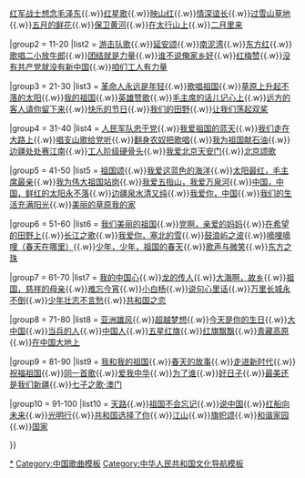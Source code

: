 {{Navbox
|name  = 中宣部推荐100首爱国歌曲
|title = 2009年中宣部、中央文明办等10部委推荐[[中宣部推荐100首爱国歌曲|100首爱国歌曲]]
|titlestyle = 
|groupstyle = padding: 0.35em 1.0em; line-height: 1.1em; <!--reduces gap 

between wrapped groupname lines--> 
|liststyle  = padding: 0.25em 0; line-height: 1.4em; <!--otherwise lists can appear to form continuous whole-->

|group1 = 1-10
|list1  = [[十送红军 (歌曲)|十送红军]]{{.w}}[[红军战士想念毛泽东]]{{.w}}[[红星歌]]{{.w}}[[映山红 (歌曲)|映山红]]{{.w}}[[情深谊长]]{{.w}}[[过雪山草地]]{{.w}}[[五月的鲜花]]{{.w}}[[黄河大合唱|保卫黄河]]{{.w}}[[在太行山上]]{{.w}}[[二月里来]]

|group2 = 11-20
|list2  = [[游击队歌]]{{.w}}[[延安颂]]{{.w}}[[南泥灣 (歌曲)|南泥湾]]{{.w}}[[东方红 (歌曲)|东方红]]{{.w}}[[歌唱二小放牛郎]]{{.w}}[[团结就是力量 (歌曲)|团结就是力量]]{{.w}}[[谁不说俺家乡好]]{{.w}}[[红梅赞]]{{.w}}[[没有共产党就没有新中国]]{{.w}}[[咱们工人有力量]]

|group3 = 21-30
|list3  = [[革命人永远是年轻]]{{.w}}[[歌唱祖国]]{{.w}}[[草原上升起不落的太阳]]{{.w}}[[我的祖国 (电影插曲)|我的祖国]]{{.w}}[[英雄赞歌]]{{.w}}[[毛主席的话儿记心上]]{{.w}}[[远方的客人请你留下来]]{{.w}}[[快乐的节日]]{{.w}}[[我们的田野]]{{.w}}[[让我们荡起双桨]]

|group4 = 31-40
|list4  = [[人民军队忠于党]]{{.w}}[[我爱祖国的蓝天]]{{.w}}[[我们走在大路上 (歌曲)|我们走在大路上]]{{.w}}[[唱支山歌给党听]]{{.w}}[[翻身农奴把歌唱]]{{.w}}[[我为祖国献石油]]{{.w}}[[边疆处处赛江南]]{{.w}}[[工人阶级硬骨头]]{{.w}}[[我爱北京天安门]]{{.w}}[[北京颂歌]]

|group5 = 41-50
|list5  = [[祖国颂]]{{.w}}[[我爱这蓝色的海洋]]{{.w}}[[太阳最红，毛主席最亲]]{{.w}}[[我为伟大祖国站岗]]{{.w}}[[我爱五指山，我爱万泉河]]{{.w}}[[中国，中国，鲜红的太阳永不落]]{{.w}}[[边疆泉水清又纯]]{{.w}}[[我爱你，中国 (歌曲)|我爱你，中国]]{{.w}}[[我们的生活充满阳光]]{{.w}}[[美丽的草原我的家]]

|group6 = 51-60
|list6  = [[我们美丽的祖国]]{{.w}}[[党啊，亲爱的妈妈]]{{.w}}[[在希望的田野上]]{{.w}}[[长江之歌]]{{.w}}[[我爱你，塞北的雪]]{{.w}}[[鼓浪屿之波]]{{.w}}[[嘀哩嘀哩|嘀哩嘀哩（春天在哪里）]]{{.w}}[[少年，少年，祖国的春天]]{{.w}}[[歌声与微笑]]{{.w}}[[東方之珠 (1986年歌曲)|东方之珠]]

|group7 = 61-70
|list7  = [[我的中國心|我的中国心]]{{.w}}[[龍的傳人|龙的传人]]{{.w}}[[大海啊，故乡]]{{.w}}[[祖国，慈祥的母亲]]{{.w}}[[难忘今宵]]{{.w}}[[小白杨]]{{.w}}[[说句心里话]]{{.w}}[[大俠霍元甲 (歌曲)|万里长城永不倒]]{{.w}}[[少年壮志不言愁]]{{.w}}[[共和国之恋]] 

|group8 = 71-80
|list8  = [[亚洲雄风]]{{.w}}[[超越梦想]]{{.w}}[[今天是你的生日]]{{.w}}[[大中国 (歌曲)|大中国]]{{.w}}[[当兵的人]]{{.w}}[[中國人 (歌曲)|中国人]]{{.w}}[[五星红旗 (歌曲)|五星红旗]]{{.w}}[[红旗飘飘 (孙楠歌曲)|红旗飘飘]]{{.w}}[[青藏高原 (歌曲)|青藏高原]]{{.w}}[[在中国大地上]]

|group9 = 81-90
|list9  = [[我和我的祖国 (歌曲)|我和我的祖国]]{{.w}}[[春天的故事 (董文华)|春天的故事]]{{.w}}[[走进新时代]]{{.w}}[[祝福祖国]]{{.w}}[[同一首歌 (歌曲)|同一首歌]]{{.w}}[[爱我中华]]{{.w}}[[为了谁]]{{.w}}[[好日子 (歌曲)|好日子]]{{.w}}[[最美还是我们新疆]]{{.w}}[[七子之歌|七子之歌·澳门]]

|group10 = 91-100
|list10  = [[天路]]{{.w}}[[祖国不会忘记 (歌曲)|祖国不会忘记]]{{.w}}[[说中国]]{{.w}}[[红船向未来]]{{.w}}[[光明行 (歌曲)|光明行]]{{.w}}[[共和国选择了你]]{{.w}}[[江山 (歌曲)|江山]]{{.w}}[[旗帜颂]]{{.w}}[[和谐家园]]{{.w}}[[国家 (2009年歌曲)|国家]]

}}<noinclude>
[[Category:百首爱国歌曲|*]]
[[Category:中国歌曲模板]]
[[Category:中华人民共和国文化导航模板]]
</noinclude>